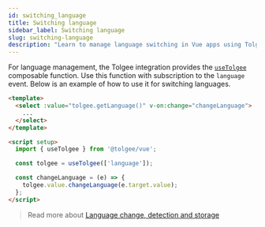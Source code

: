 ```yaml
---
id: switching_language
title: Switching language
sidebar_label: Switching language
slug: switching-language
description: "Learn to manage language switching in Vue apps using Tolgee. Guide demonstrates how to use the useTolgee composable function and handle language events, with code examples for implementation."
---
```


For language management, the Tolgee integration provides the [`useTolgee`](./api#composable-usetolgee) composable function. Use this function with subscription to the `language` event. Below is an example of how to use it for switching languages.

```html
<template>
  <select :value="tolgee.getLanguage()" v-on:change="changeLanguage">
    ...
  </select>
</template>

<script setup>
  import { useTolgee } from '@tolgee/vue';

  const tolgee = useTolgee(['language']);

  const changeLanguage = (e) => {
    tolgee.value.changeLanguage(e.target.value);
  };
</script>
```

> Read more about [Language change, detection and storage](/language.mdx)